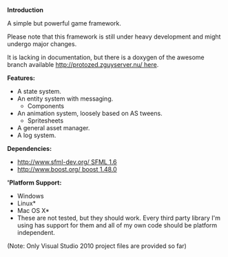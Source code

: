 ﻿'''Introduction'''

A simple but powerful game framework.

Please note that this framework is still under heavy development and might undergo major changes.

It is lacking in documentation, but there is a doxygen of the awesome branch available [[http://protozed.zguyserver.nu/ here]].

'''Features:'''
* A state system.
* An entity system with messaging.
** Components
* An animation system, loosely based on AS tweens.
** Spritesheets
* A general asset manager.
* A log system.

'''Dependencies:'''
* [[http://www.sfml-dev.org/ SFML 1.6]]
* [[http://www.boost.org/ boost 1.48.0]]

''''Platform Support:'''
* Windows
* Linux*
* Mac OS X*
*These are not tested, but they should work. Every third party library I'm using has support for them and all of my own code should be platform independent.

(Note: Only Visual Studio 2010 project files are provided so far)
